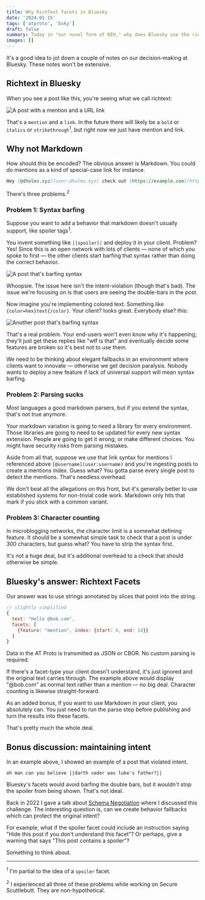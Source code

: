 ```yaml
---
title: Why RichText facets in Bluesky
date: '2024-01-15'
tags: ['atproto', 'bsky']
draft: false
summary: Today in "our novel form of NIH," why does Bluesky use the richtext facets system instead of Markdown?
images: []
---
```


It's a good idea to jot down a couple of notes on our decision-making at Bluesky. These notes won't be extensive.

## Richtext in Bluesky

When you see a post like this, you're seeing what we call richtext:

![A post with a mention and a URL link](/static/images/why-facets/post-with-richtext.png)

That's a `mention` and a `link`. In the future there will likely be a `bold` or `italics` or `strikethrough`<sup>1</sup>, but right now we just have mention and link.

## Why not Markdown

How should this be encoded? The obvious answer is Markdown. You could do mentions as a kind of special-case link for instance.

```markdown
Hey [@dholms.xyz](user:dholms.xyz) check out [https://example.com](https://example.com)
```

There's three problems.<sup>2</sup>

### Problem 1: Syntax barfing

Suppose you want to add a behavior that markdown doesn't usually support, like spoiler tags<sup>1</sup>.

You invent something like `||spoiler||` and deploy it in your client. Problem? Yes! Since this is an open network with lots of clients &mdash; none of which you spoke to first &mdash; the other clients start barfing that syntax rather than doing the correct behavior.

![A post that's barfing syntax](/static/images/why-facets/syntax-barf.png)

Whoopsie. The issue here isn't the intent-violation (though that's bad). The issue we're focusing on is that users are seeing the double-bars in the post.

Now imagine you're implementing colored text. Something like `{color=hex}text{/color}`. Your client? looks great. Everybody else? this:

![Another post that's barfing syntax](/static/images/why-facets/syntax-barf-2.png)

That's a real problem. Your end-users won't even know why it's happening; they'll just get these replies like "wtf is that" and eventually decide some features are broken so it's best not to use them.

We need to be thinking about elegant fallbacks in an environment where clients want to innovate &mdash; otherwise we get decision paralysis. Nobody wants to deploy a new feature if lack of universal support will mean syntax barfing.

### Problem 2: Parsing sucks

Most languages a good markdown parsers, but if you extend the syntax, that's not true anymore.

Your markdown variation is going to need a library for every environment. Those libraries are going to need to be updated for every new syntax extension. People are going to get it wrong, or make different choices. You might have security risks from parsing mistakes.

Aside from all that, suppose we use that link syntax for mentions I referenced above `[@username](user:username)` and you're ingesting posts to create a mentions index. Guess what? You gotta parse every single post to detect the mentions. That's needless overhead.

We don't beat all the allegations on this front, but it's generally better to use established systems for non-trivial code work. Markdown only hits that mark if you stick with a common variant.

### Problem 3: Character counting

In microblogging networks, the character limit is a somewhat defining feature. It should be a somewhat simple task to check that a post is under 300 characters, but guess what? You have to strip the syntax first.

It's not a huge deal, but it's additional overhead to a check that should otherwise be simple.

## Bluesky's answer: Richtext Facets

Our answer was to use strings annotated by slices that point into the string.

```javascript
// slightly simplified
{
  text: "Hello @bob.com",
  facets: [
    {feature: "mention", index: {start: 6, end: 14}}
  ]
}
```

Data in the AT Proto is transmitted as JSON or CBOR. No custom parsing is required.

If there's a facet-type your client doesn't understand, it's just ignored and the original text carries through. The example above would display "@bob.com" as normal text rather than a mention &mdash; no big deal. Character counting is likewise straight-forward.

As an added bonus, if you want to use Markdown in your client, you absolutely can. You just need to run the parse step before publishing and turn the results into these facets.

That's pretty much the whole deal.

## Bonus discussion: maintaining intent

In an example above, I showed an example of a post that violated intent.

```
oh man can you believe ||darth vader was luke's father?||
```

Bluesky's facets would avoid barfing the double bars, but it *wouldn't* stop the spoiler from being shown. That's not ideal.

Back in 2022 I gave a talk about [Schema Negotiation](https://archive.org/details/27-09-45_schema_negotiation.qt) where I discussed this challenge. The interesting question is, can we create behavior fallbacks which can protect the original intent?

For example, what if the spoiler facet could include an instruction saying "Hide this post if you don't understand this facet"? Or perhaps, give a warning that says "This post contains a spoiler"? 

Something to think about.

---

<sup>1</sup> I'm partial to the idea of a `spoiler` facet.

<sup>2</sup> I experienced all three of these problems while working on Secure Scuttlebutt. They are non-hypothetical.